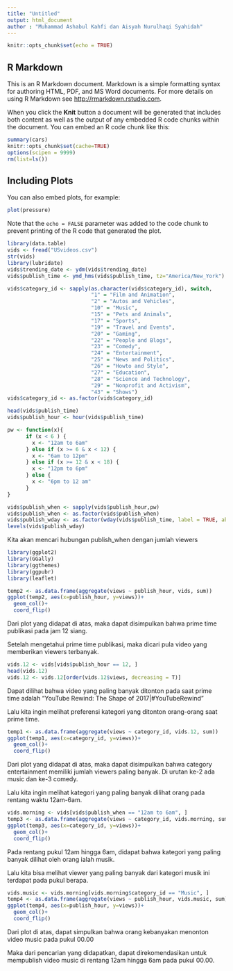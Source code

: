 ```yaml
---
title: "Untitled"
output: html_document
author : "Muhammad Ashabul Kahfi dan Aisyah Nurulhaqi Syahidah"
---
```


```r
knitr::opts_chunk$set(echo = TRUE)
```

## R Markdown

This is an R Markdown document. Markdown is a simple formatting syntax for authoring HTML, PDF, and MS Word documents. For more details on using R Markdown see <http://rmarkdown.rstudio.com>.

When you click the **Knit** button a document will be generated that includes both content as well as the output of any embedded R code chunks within the document. You can embed an R code chunk like this:

```r
summary(cars)
knitr::opts_chunk$set(cache=TRUE)
options(scipen = 9999)
rm(list=ls())
```

## Including Plots

You can also embed plots, for example:

```r
plot(pressure)
```

Note that the `echo = FALSE` parameter was added to the code chunk to prevent printing of the R code that generated the plot.



```r
library(data.table)
vids <- fread("USvideos.csv")
str(vids)
library(lubridate)
vids$trending_date <- ydm(vids$trending_date)
vids$publish_time <- ymd_hms(vids$publish_time, tz="America/New_York")

vids$category_id <- sapply(as.character(vids$category_id), switch,
                           "1" = "Film and Animation",
                           "2" = "Autos and Vehicles", 
                           "10" = "Music", 
                           "15" = "Pets and Animals", 
                           "17" = "Sports",
                           "19" = "Travel and Events", 
                           "20" = "Gaming", 
                           "22" = "People and Blogs", 
                           "23" = "Comedy",
                           "24" = "Entertainment", 
                           "25" = "News and Politics",
                           "26" = "Howto and Style", 
                           "27" = "Education",
                           "28" = "Science and Technology", 
                           "29" = "Nonprofit and Activism",
                           "43" = "Shows")
vids$category_id <- as.factor(vids$category_id)

head(vids$publish_time)
vids$publish_hour <- hour(vids$publish_time)

pw <- function(x){
      if (x < 6 ) {
        x <- "12am to 6am"
      } else if (x >= 6 & x < 12) {
        x <- "6am to 12pm"
      } else if (x >= 12 & x < 18) {
        x <- "12pm to 6pm"
      } else {
        x <- "6pm to 12 am"
      }
}

vids$publish_when <- sapply(vids$publish_hour,pw)
vids$publish_when <- as.factor(vids$publish_when)
vids$publish_wday <- as.factor(wday(vids$publish_time, label = TRUE, abbr = F))
levels(vids$publish_wday)
```

Kita akan mencari hubungan publish_when dengan jumlah viewers
```r
library(ggplot2)
library(GGally)
library(ggthemes)
library(ggpubr)
library(leaflet)

temp2 <- as.data.frame(aggregate(views ~ publish_hour, vids, sum))
ggplot(temp2, aes(x=publish_hour, y=views))+
  geom_col()+
  coord_flip()

```
Dari plot yang didapat di atas, maka dapat disimpulkan bahwa prime time publikasi pada jam 12 siang.

Setelah mengetahui prime time publikasi, maka dicari pula video yang memberikan viewers terbanyak.
```r
vids.12 <- vids[vids$publish_hour == 12, ]
head(vids.12)
vids.12 <- vids.12[order(vids.12$views, decreasing = T)]
```
Dapat dilihat bahwa video yang paling banyak ditonton pada saat prime time adalah "YouTube Rewind: The Shape of 2017|#YouTubeRewind"

Lalu kita ingin melihat preferensi kategori yang ditonton orang-orang saat prime time.
```r
temp1 <- as.data.frame(aggregate(views ~ category_id, vids.12, sum))
ggplot(temp1, aes(x=category_id, y=views))+
  geom_col()+
  coord_flip()
```

Dari plot yang didapat di atas, maka dapat disimpulkan bahwa category entertainment memiliki jumlah viewers paling banyak.
Di urutan ke-2 ada music dan ke-3 comedy.

Lalu kita ingin melihat kategori yang paling banyak dilihat orang pada rentang waktu 12am-6am.
```r
vids.morning <- vids[vids$publish_when == "12am to 6am", ]
temp3 <- as.data.frame(aggregate(views ~ category_id, vids.morning, sum))
ggplot(temp3, aes(x=category_id, y=views))+
  geom_col()+
  coord_flip()
```
Pada rentang pukul 12am hingga 6am, didapat bahwa kategori yang paling banyak dilihat oleh orang ialah musik.

Lalu kita bisa melihat viewer yang paling banyak dari kategori musik ini terdapat pada pukul berapa.
```r
vids.music <- vids.morning[vids.morning$category_id == "Music", ]
temp4 <- as.data.frame(aggregate(views ~ publish_hour, vids.music, sum))
ggplot(temp4, aes(x=publish_hour, y=views))+
  geom_col()+
  coord_flip()
```
Dari plot di atas, dapat simpulkan bahwa orang kebanyakan menonton video music pada pukul 00.00

Maka dari pencarian yang didapatkan, dapat direkomendasikan untuk mempublish video music di rentang 12am hingga 6am pada pukul 00.00.



